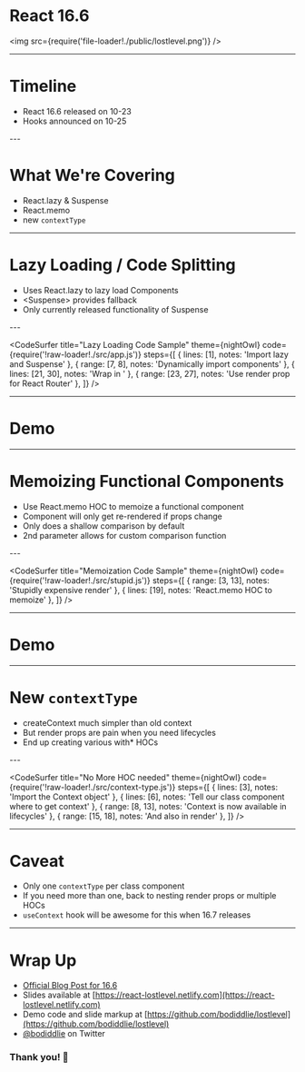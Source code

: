 
<Head>
  <title>React 16.6: The Lost Levels</title>
  <meta name="twitter:card" content="summary_large_image" />
  <meta name="twitter:site" content="@bodiddlie" />
  <meta name="twitter:title" content="React 16.6: The Lost Levels" />
  <meta
    name="twitter:description"
    content="Slides from my lightning talk on React 16.6 for PHX ReactJS"
  />
  <meta
    name="twitter:image"
    content="https://react-lostlevel.netlify.com/card.png"
  />
</Head>


<h1>React 16.6</h1>

<img src={require('file-loader!./public/lostlevel.png')} />

---

# Timeline

<ul style={{ textAlign: 'left', fontSize: '2.5em' }}>
  <Appear>
    <li>React 16.6 released on 10-23</li>
    <li>Hooks announced on 10-25</li>
  </Appear>
</ul>
---

# What We're Covering

- React.lazy & Suspense
- React.memo
- new `contextType`

---

# Lazy Loading / Code Splitting

<ul style={{textAlign: 'left', fontSize: '1.5em'}}>
  <Appear>
    <li>Uses <CodeBlock>React.lazy</CodeBlock> to lazy load Components</li>
    <li><CodeBlock>&lt;Suspense&gt;</CodeBlock> provides fallback</li>
    <li>Only currently released functionality of Suspense</li>
  </Appear>
</ul>
---

<CodeSurfer
  title="Lazy Loading Code Sample"
  theme={nightOwl}
  code={require('!raw-loader!./src/app.js')}
  steps={[
    { lines: [1], notes: 'Import lazy and Suspense' },
    { range: [7, 8], notes: 'Dynamically import components' },
    { lines: [21, 30], notes: 'Wrap in <Suspense>' },
    { range: [23, 27], notes: 'Use render prop for React Router' },
  ]}
/>

---

# Demo

---

# Memoizing Functional Components

<ul style={{textAlign: 'left', fontSize: '1.5em'}}>
  <Appear>
    <li>Use <CodeBlock>React.memo</CodeBlock> HOC to memoize a functional component</li>
    <li>Component will only get re-rendered if props change</li>
    <li>Only does a shallow comparison by default</li>
    <li>2nd parameter allows for custom comparison function</li>
  </Appear>
</ul>
---

<CodeSurfer
  title="Memoization Code Sample"
  theme={nightOwl}
  code={require('!raw-loader!./src/stupid.js')}
  steps={[
    { range: [3, 13], notes: 'Stupidly expensive render' },
    { lines: [19], notes: 'React.memo HOC to memoize' },
  ]}
/>

---

# Demo

---

# New `contextType`

<ul style={{textAlign: 'left', fontSize: '1.5em'}}>
  <Appear>
    <li><CodeBlock>createContext</CodeBlock> much simpler than old context</li>
    <li>But render props are pain when you need lifecycles</li>
    <li>End up creating various <CodeBlock>with*</CodeBlock> HOCs</li>
  </Appear>
</ul>
---

<CodeSurfer
  title="No More HOC needed"
  theme={nightOwl}
  code={require('!raw-loader!./src/context-type.js')}
  steps={[
    { lines: [3], notes: 'Import the Context object' },
    { lines: [6], notes: 'Tell our class component where to get context' },
    { range: [8, 13], notes: 'Context is now available in lifecycles' },
    { range: [15, 18], notes: 'And also in render' },
  ]}
/>

---

# Caveat

- Only one `contextType` per class component
- If you need more than one, back to nesting render props or multiple HOCs
- `useContext` hook will be awesome for this when 16.7 releases

---

# Wrap Up

- [Official Blog Post for 16.6](https://reactjs.org/blog/2018/10/23/react-v-16-6.html)
- Slides available at [https://react-lostlevel.netlify.com](https://react-lostlevel.netlify.com)
- Demo code and slide markup at [https://github.com/bodiddlie/lostlevel](https://github.com/bodiddlie/lostlevel)
- [@bodiddlie](https://twitter.com/bodiddlie) on Twitter

### Thank you! 🤗
